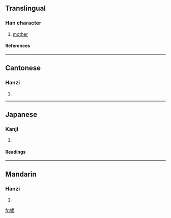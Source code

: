 {{see|嬷}}

==Translingual==
===Han character===
{{Han char|rn=38|rad=女|as=14|sn=17|four=4043<sub>2</sub>|canj=女戈金戈 (VICI)}}
# [[mother]]
====References====
{{Han ref|kx=0272.270|dkj=06809|dj=0540.380|hdz=21087.140|uh=5B24|ud=23332|bh=C0A8|bd=49320}}
----
==Cantonese==
===Hanzi===
{{yue-hanzi|jyut=|y=ma1}}
# {{defn|Cantonese}}
----
==Japanese==
===Kanji===
{{ja-kanji|grade=|rs=女14}}
# {{defn|Japanese}} 
====Readings====
{{ja-readings|on=[[ば]] (ba), [[ま]] (ma)|kun=}}
----
==Mandarin==
===Hanzi===
{{cmn-hanzi|sim=嬷|pin=[[mā]] (ma1)|wg=ma<sup>1</sup>}}
# {{defn|Mandarin}}

[[fr:嬤]]